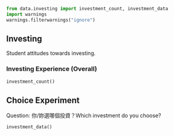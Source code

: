 ```python
from data.investing import investment_count, investment_data
import warnings
warnings.filterwarnings("ignore")
```

## Investing
Student attitudes towards investing.

### Investing Experience (Overall)
```python
investment_count()
```

## Choice Experiment

Question: 你/妳選哪個投資？Which investment do you choose?

```python
investment_data()
```